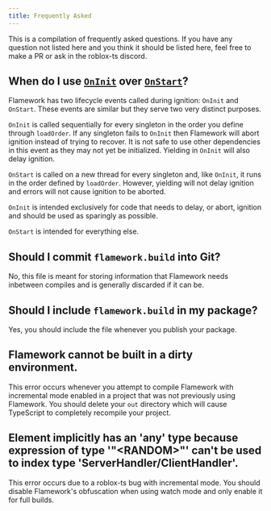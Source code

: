 ```yaml
---
title: Frequently Asked
---
```

This is a compilation of frequently asked questions. If you have any question not listed here and you think it should be listed here, feel free to make a PR or ask in the roblox-ts discord.

## When do I use [`OnInit`](./guides/lifecycle-events#OnInit) over [`OnStart`](./guides/lifecycle-events#OnStart)?
Flamework has two lifecycle events called during ignition: `OnInit` and `OnStart`. These events are similar but they serve two very distinct purposes.

`OnInit` is called sequentially for every singleton in the order you define through `loadOrder`. If any singleton fails to `OnInit` then Flamework will abort ignition instead of trying to recover. It is not safe to use other dependencies in this event as they may not yet be initialized. Yielding in `OnInit` will also delay ignition.

`OnStart` is called on a new thread for every singleton and, like `OnInit`, it runs in the order defined by `loadOrder`. However, yielding will not delay ignition and errors will not cause ignition to be aborted.

`OnInit` is intended exclusively for code that needs to delay, or abort, ignition and should be used as sparingly as possible.

`OnStart` is intended for everything else.

## Should I commit `flamework.build` into Git?
No, this file is meant for storing information that Flamework needs inbetween compiles and is generally discarded if it can be.

## Should I include `flamework.build` in my package?
Yes, you should include the file whenever you publish your package.

## Flamework cannot be built in a dirty environment.
This error occurs whenever you attempt to compile Flamework with incremental mode enabled in a project that was not previously using Flamework. You should delete your `out` directory which will cause TypeScript to completely recompile your project.

## Element implicitly has an 'any' type because expression of type '"<RANDOM\>"' can't be used to index type 'ServerHandler/ClientHandler'.
This error occurs due to a roblox-ts bug with incremental mode. You should disable Flamework's obfuscation when using watch mode and only enable it for full builds.
